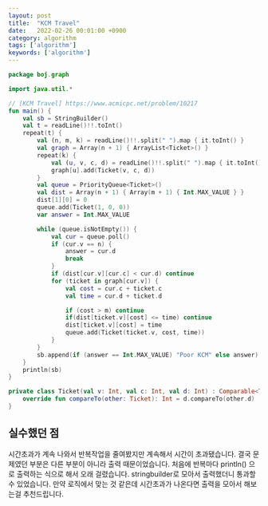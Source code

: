 ```yaml
---
layout: post
title:  "KCM Travel"
date:   2022-02-26 00:01:00 +0900
category: algorithm
tags: ['algorithm']
keywords: ['algorithm']
---
```


```kotlin
package boj.graph

import java.util.*

// [KCM Travel] https://www.acmicpc.net/problem/10217
fun main() {
    val sb = StringBuilder()
    val t = readLine()!!.toInt()
    repeat(t) {
        val (n, m, k) = readLine()!!.split(" ").map { it.toInt() }
        val graph = Array(n + 1) { ArrayList<Ticket>() }
        repeat(k) {
            val (u, v, c, d) = readLine()!!.split(" ").map { it.toInt() }
            graph[u].add(Ticket(v, c, d))
        }
        val queue = PriorityQueue<Ticket>()
        val dist = Array(n + 1) { Array(m + 1) { Int.MAX_VALUE } }
        dist[1][0] = 0
        queue.add(Ticket(1, 0, 0))
        var answer = Int.MAX_VALUE

        while (queue.isNotEmpty()) {
            val cur = queue.poll()
            if (cur.v == n) {
                answer = cur.d
                break
            }
            if (dist[cur.v][cur.c] < cur.d) continue
            for (ticket in graph[cur.v]) {
                val cost = cur.c + ticket.c
                val time = cur.d + ticket.d

                if (cost > m) continue
                if(dist[ticket.v][cost] <= time) continue
                dist[ticket.v][cost] = time
                queue.add(Ticket(ticket.v, cost, time))
            }
        }
        sb.append(if (answer == Int.MAX_VALUE) "Poor KCM" else answer).append("\n")
    }
    println(sb)
}

private class Ticket(val v: Int, val c: Int, val d: Int) : Comparable<Ticket> {
    override fun compareTo(other: Ticket): Int = d.compareTo(other.d)
}
```

## 실수했던 점
시간초과가 계속 나와서 반복작업을 줄여봤지만 계속해서 시간이 초과됐습니다.
결국 문제였던 부분은 다른 부분이 아니라 출력 때문이었습니다.
처음에 반복마다 println() 으로 출력하는 식으로 해서 오래 걸렸습니다.
stringbuilder로 모아서 출력했더니 통과할 수 있었습니다.
만약 로직에서 맞는 것 같은데 시간초과가 나온다면 출력을 모아서 해보는걸 추천드립니다.